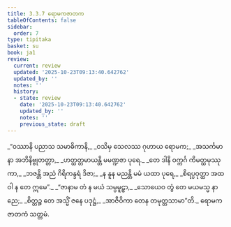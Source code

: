 ```yaml
---
title: 3.3.7 ရောမကဇာတက
tableOfContents: false
sidebar:
  order: 7
type: tipitaka
basket: su
book: ja1
review:
  current: review
  updated: '2025-10-23T09:13:40.642762'
  updated_by: ''
  notes: ''
  history:
  - state: review
    date: '2025-10-23T09:13:40.642762'
    updated_by: ''
    notes: ''
    previous_state: draft
---
```



<ReviewStatus review={frontmatter.review} showDetails={true} />

<HypothesisAnnotation frontmatter={frontmatter} />

<DynamicBreadcrumb />

<Division number="79" book="ja1" e="ch" v="22" p="82">

<Paragraph number="778" type="verses" book="ja1">
_“ဝဿာနိ ပညာသ သမာဓိကာနိ,_  
_ဝသိမှ သေလဿ ဂုဟာယ ရောမက;_  
_အသင်္ကမာနာ အဘိနိဗ္ဗုတတ္တာ,_  
_ဟတ္ထတ္တမာယန္တိ မမဏ္ဍဇာ ပုရေ._  

</Paragraph>

</Division>
<Division number="80" book="ja1" e="ch" v="22" p="82">

<Paragraph number="779" type="verses" book="ja1">
_တေ ဒါနိ ဝက္ကင်္ဂ ကိမတ္ထမုဿုကာ,_  
_ဘဇန္တိ အညံ ဂိရိကန္ဒရံ ဒိဇာ;_  
_န နူန မညန္တိ မမံ ယထာ ပုရေ,_  
_စိရပ္ပဝုတ္ထာ အထ ဝါ န တေ ဣမေ”._  

</Paragraph>

</Division>
<Division number="81" book="ja1" e="ch" v="22" p="82">

<Paragraph number="780" type="verses" book="ja1">
_“ဇာနာမ တံ န မယံ သမ္ပမူဠှာ,_  
_သောယေဝ တွံ တေ မယမသ္မ နာညေ;_  
_စိတ္တဉ္စ တေ အသ္မိံ ဇနေ ပဒုဋ္ဌံ,_  
_အာဇီဝိကာ တေန တမုတ္တသာမာ”တိ._  


</Paragraph>
</Division>

<Paragraph number="781" type="center" book="ja1">
ရောမကဇာတကံ သတ္တမံ.
</Paragraph>